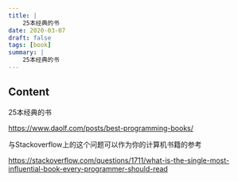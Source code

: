 ```yaml
---
title: |
    25本经典的书
date: 2020-03-07
draft: false
tags: [book]
summary: |
    25本经典的书
---
```


## Content

25本经典的书

https://www.daolf.com/posts/best-programming-books/

与Stackoverflow上的这个问题可以作为你的计算机书籍的参考

https://stackoverflow.com/questions/1711/what-is-the-single-most-influential-book-every-programmer-should-read
